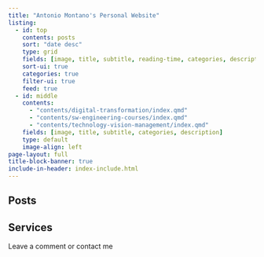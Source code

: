 ```yaml
---
title: "Antonio Montano's Personal Website"
listing:
  - id: top
    contents: posts
    sort: "date desc"
    type: grid
    fields: [image, title, subtitle, reading-time, categories, description, author, date]
    sort-ui: true
    categories: true
    filter-ui: true
    feed: true
  - id: middle
    contents: 
      - "contents/digital-transformation/index.qmd"
      - "contents/sw-engineering-courses/index.qmd"
      - "contents/technology-vision-management/index.qmd"
    fields: [image, title, subtitle, categories, description]
    type: default
    image-align: left
page-layout: full
title-block-banner: true
include-in-header: index-include.html
---
```


::: {=html}
<div id="app"></div>

<script src="https://cdn.jsdelivr.net/npm/typewriter-effect@latest/dist/core.js"></script>
<script>
  var app = document.getElementById('app');

  var typewriter = new Typewriter(app, {
    loop: true,
    delay: 75,
  });

  typewriter
    .pauseFor(2500)
    .typeString('A simple yet powerful native javascript')
    .pauseFor(300)
    .deleteChars(10)
    .typeString('<strong>JS</strong> plugin for a cool typewriter effect and ')
    .typeString('<strong>only <span style="color: #27ae60;">5kb</span> Gzipped!</strong>')
    .pauseFor(1000)
    .start();
</script>
::: 

## Posts

::: {#top}
:::

## Services

::: {#middle}
:::

Leave a comment or contact me
